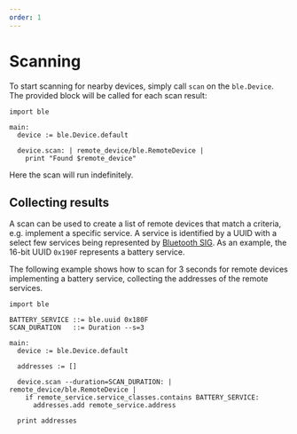 ```yaml
---
order: 1
---
```


# Scanning

To start scanning for nearby devices, simply call `scan` on the `ble.Device`. The provided block will be called for each scan result:

```toit
import ble

main:
  device := ble.Device.default

  device.scan: | remote_device/ble.RemoteDevice |
    print "Found $remote_device"
```

Here the scan will run indefinitely.

## Collecting results

A scan can be used to create a list of remote devices that match a criteria, e.g. implement a specific service. A service is identified by a UUID with a select few services 
being represented by [Bluetooth SIG](https://www.bluetooth.com/specifications/assigned-numbers/). As an example, the 16-bit UUID `0x190F` represents a battery service.

The following example shows how to scan for 3 seconds for remote devices implementing a battery service, collecting the addresses of the remote services.

```toit
import ble

BATTERY_SERVICE ::= ble.uuid 0x180F
SCAN_DURATION   ::= Duration --s=3

main:
  device := ble.Device.default

  addresses := []

  device.scan --duration=SCAN_DURATION: | remote_device/ble.RemoteDevice |
    if remote_service.service_classes.contains BATTERY_SERVICE:
      addresses.add remote_service.address

  print addresses
```
